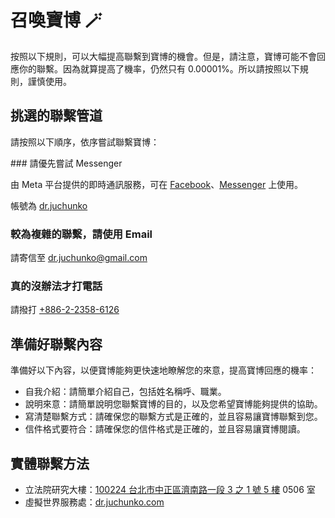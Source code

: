 
# 召喚寶博 🪄

按照以下規則，可以大幅提高聯繫到寶博的機會。但是，請注意，寶博可能不會回應你的聯繫。因為就算提高了機率，仍然只有 0.00001%。所以請按照以下規則，謹慎使用。

## 挑選的聯繫管道

請按照以下順序，依序嘗試聯繫寶博：

<Steps>
### 請優先嘗試 Messenger

由 Meta 平台提供的即時通訊服務，可在 [Facebook](https://www.facebook.com/)、[Messenger](https://www.messenger.com/) 上使用。

帳號為 [dr.juchunko](https://www.facebook.com/dr.juchunko)

### 較為複雜的聯繫，請使用 Email

請寄信至 [dr.juchunko@gmail.com](mailto:dr.juchunko@gmail.com)

### 真的沒辦法才打電話

請撥打 [+886-2-2358-6126](tel:+886-2-2358-6126)

</Steps>

## 準備好聯繫內容

準備好以下內容，以便寶博能夠更快速地瞭解您的來意，提高寶博回應的機率：

- 自我介紹：請簡單介紹自己，包括姓名稱呼、職業。
- 說明來意：請簡單說明您聯繫寶博的目的，以及您希望寶博能夠提供的協助。
- 寫清楚聯繫方式：請確保您的聯繫方式是正確的，並且容易讓寶博聯繫到您。
- 信件格式要符合：請確保您的信件格式是正確的，並且容易讓寶博閱讀。

## 實體聯繫方法

- 立法院研究大樓：[100224 台北市中正區濟南路一段 3 之 1 號 5 樓](https://maps.app.goo.gl/PDfkg48LH5gH1ucq7) 0506 室
- 虛擬世界服務處：[dr.juchunko.com](https://juchunko.com)
